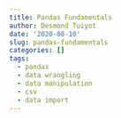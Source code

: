 ```yaml
---
title: Pandas Fundamentals
author: Desmond Tuiyot
date: '2020-08-10'
slug: pandas-fundamentals
categories: []
tags:
  - pandas
  - data wrangling
  - data manipulation
  - csv
  - data import
---
```

